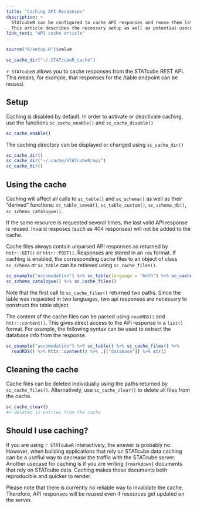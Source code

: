 ```yaml
---
title: "Caching API Responses"
description: >
  STATcubeR can be configured to cache API responses and reuse them later.
  This article describes the necessary setup as well as potential usecases.
link_text: "API cache article"
---
```


```r
source("R/setup.R")$value
```

```r
sc_cache_dir("~/.STATcubeR_cache")
```

`r STATcubeR` allows you to cache responses from the STATcube REST API.
This means, for example, that responses for the /table endpoint can be reused.

## Setup

Caching is disabled by default.
In order to activate or deactivate caching, use the functions `sc_cache_enable()` and `sc_cache_disable()`

```r
sc_cache_enable()
```

The caching directory can be displayed or changed using `sc_cache_dir()`

```r
sc_cache_dir()
sc_cache_dir("~/.cache/STATcubeR/api")
sc_cache_dir()
```

## Using the cache

Caching will affect all calls to `sc_table()` and `sc_schema()` as well as their "derived" functions:
`sc_table_saved()`, `sc_table_custom()`, `sc_schema_db()`, `sc_schema_catalogue()`.

If the same resource is requested several times, the last valid API response is reused.
Invalid resposes (such as 404 responses) will not be added to the cache.

Cache files always contain unparsed API responses as returned by `httr::GET()` or `httr::POST()`.
Responses are stored in an `rds` format.
If caching is enabled, the corresponding cache files to an object of class `sc_schema` or `sc_table` can be retieved using `sc_cache_files()`.

```r
sc_example("accomodation") %>% sc_table(language = "both") %>% sc_cache_files()
sc_schema_catalogue() %>% sc_cache_files()
```

Note that the first call to `sc_cache_files()` returned two paths.
Since the table was requested in two languages, two api responses are necessary to construct the table object.

The content of the cache files can be parsed using `readRDS()` and `httr::content()`.
This gives direct access to the API response in a `list()` format.
For example, the following syntax can be used to extract the database info from the response.

```r
sc_example("accomodation") %>% sc_table() %>% sc_cache_files() %>%
  readRDS() %>% httr::content() %>% .[["database"]] %>% str()
```

## Cleaning the cache

Cache files can be deleted individually using the paths returned by `sc_cache_files()`.
Alternatively, use `sc_cache_clear()` to delete all files from the cache.

```r
sc_cache_clear()
#> deleted 12 entries from the cache
```

## Should I use caching?

If you are using `r STATcubeR` interactively, the answer is probably no.
However, when building applications that rely on STATcube data caching can be a usefiul way to decrease the traffic with the STATcube server.
Another usecase for caching is if you are writing `{rmarkdown}` documents that rely on STATcube data.
Caching makes those documents both reproducible and quicker to render.

Please note that there is currently no reliable way to invalidate the cache.
Therefore, API responses will be reused even if resources get updated on the server.

